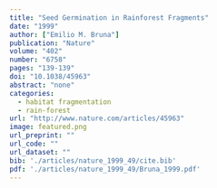 ```yaml
---
title: "Seed Germination in Rainforest Fragments"
date: "1999"
author: ["Emilio M. Bruna"]
publication: "Nature"
volume: "402"
number: "6758"
pages: "139-139"
doi: "10.1038/45963"
abstract: "none"
categories: 
  - habitat fragmentation
  - rain-forest
url: "http://www.nature.com/articles/45963"
image: featured.png
url_preprint: ""
url_code: ""
url_dataset: ""
bib: './articles/nature_1999_49/cite.bib'
pdf: './articles/nature_1999_49/Bruna_1999.pdf'
---
```

